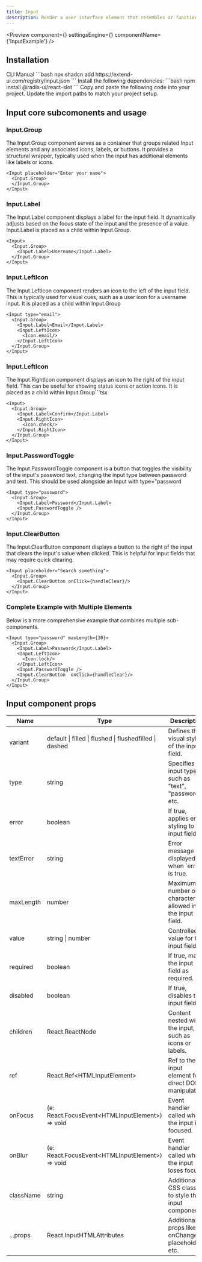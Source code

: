 ```yaml
---
title: Input
description: Render a user interface element that resembles or functions as an input field, allowing the user to provide text or other data.
---
```


<Preview
  component={<InputExample />}
  settingsEngine={<InputSettingsEngine />}
  componentName={'InputExample'}
/>

## Installation

<Tabs defaultValue="cli">
  <TabsList>
    <TabsTrigger value="cli">CLI</TabsTrigger>
    <TabsTrigger value="manual">Manual</TabsTrigger>
  </TabsList>
  <TabsContent value="cli">
    ```bash 
    npx shadcn add https://extend-ui.com/registry/input.json 
    ```
  </TabsContent>
  <TabsContent value="manual">
    <Steps>
      <Step>
        Install the following dependencies: 
        ```bash 
        npm install @radix-ui/react-slot 
        ```
      </Step>
      <Step>
        Copy and paste the following code into your project.
        <ComponentSource src={'input'} />
      </Step>
      <Step>Update the import paths to match your project setup.</Step>
    </Steps>
  </TabsContent>
</Tabs>

## Input core subcomonents and usage

### Input.Group

The Input.Group component serves as a container that groups related Input elements and any associated icons, labels, or buttons. It provides a structural wrapper, typically used when the input has additional elements like labels or icons.

```tsx
<Input placeholder="Enter your name">
  <Input.Group>
  </Input.Group>
</Input>
```

### Input.Label

The Input.Label component displays a label for the input field. It dynamically adjusts based on the focus state of the input and the presence of a value. Input.Label is placed as a child within Input.Group.

```tsx
<Input>
  <Input.Group>
    <Input.Label>Username</Input.Label>
  </Input.Group>
</Input>
```

### Input.LeftIcon

The Input.LeftIcon component renders an icon to the left of the input field. This is typically used for visual cues, such as a user icon for a username input. It is placed as a child within Input.Group

```tsx
<Input type="email">
  <Input.Group>
    <Input.Label>Email</Input.Label>
    <Input.LeftIcon>
      <Icon.email/>
    </Input.LeftIcon>
  </Input.Group>
</Input>
```

### Input.LeftIcon

The Input.RightIcon component displays an icon to the right of the input field. This can be useful for showing status icons or action icons. It is placed as a child within Input.Group```tsx

```tsx
<Input>
  <Input.Group>
    <Input.Label>Confirm</Input.Label>
    <Input.RightIcon>
      <Icon.check/>
    </Input.RightIcon>
  </Input.Group>
</Input>
```

### Input.PasswordToggle

The Input.PasswordToggle component is a button that toggles the visibility of the input's password text, changing the input type between password and text. This should be used alongside an Input with type="password

```tsx
<Input type="password">
  <Input.Group>
    <Input.Label>Password</Input.Label>
    <Input.PasswordToggle />
  </Input.Group>
</Input>
```

### Input.ClearButton

The Input.ClearButton component displays a button to the right of the input that clears the input's value when clicked. This is helpful for input fields that may require quick clearing.

```tsx
<Input placeholder="Search something">
  <Input.Group>
    <Input.ClearButton onClick={handleClear}/>
  </Input.Group>
</Input>
```

### Complete Example with Multiple Elements

Below is a more comprehensive example that combines multiple sub-components.

```tsx
<Input type="password" maxLength={30}>
  <Input.Group>
    <Input.Label>Password</Input.Label>
    <Input.LeftIcon>
      <Icon.lock/>
    </Input.LeftIcon>
    <Input.PasswordToggle />
    <Input.ClearButton  onClick={handleClear}/>
  </Input.Group>
</Input>
```


## Input component props

<div className="my-6 w-full overflow-x-auto">
  <table className="w-full border-collapse border border-gray-300 bg-white">
    <thead>
      <tr>
        <th>Name</th>
        <th>Type</th>
        <th>Description</th>
      </tr>
    </thead>
    <tbody>
      <tr>
        <td>variant</td>
        <td>default | filled | flushed | flushedfilled | dashed</td>
        <td>Defines the visual style of the input field.</td>
      </tr>
      <tr>
        <td>type</td>
        <td>string</td>
        <td>Specifies the input type, such as "text", "password", etc.</td>
      </tr>
      <tr>
        <td>error</td>
        <td>boolean</td>
        <td>If true, applies error styling to the input field.</td>
      </tr>
      <tr>
        <td>textError</td>
        <td>string</td>
        <td>Error message displayed when `error` is true.</td>
      </tr>
      <tr>
        <td>maxLength</td>
        <td>number</td>
        <td>Maximum number of characters allowed in the input field.</td>
      </tr>
      <tr>
        <td>value</td>
        <td>string | number</td>
        <td>Controlled value for the input field.</td>
      </tr>
      <tr>
        <td>required</td>
        <td>boolean</td>
        <td>If true, marks the input field as required.</td>
      </tr>
      <tr>
        <td>disabled</td>
        <td>boolean</td>
        <td>If true, disables the input field.</td>
      </tr>
      <tr>
        <td>children</td>
        <td>React.ReactNode</td>
        <td>Content nested within the input, such as icons or labels.</td>
      </tr>
      <tr>
        <td>ref</td>
        <td>React.Ref&lt;HTMLInputElement&gt;</td>
        <td>Ref to the input element for direct DOM manipulation.</td>
      </tr>
      <tr>
        <td>onFocus</td>
        <td>(e: React.FocusEvent&lt;HTMLInputElement&gt;) => void</td>
        <td>Event handler called when the input is focused.</td>
      </tr>
      <tr>
        <td>onBlur</td>
        <td>(e: React.FocusEvent&lt;HTMLInputElement&gt;) => void</td>
        <td>Event handler called when the input loses focus.</td>
      </tr>
      <tr>
        <td>className</td>
        <td>string</td>
        <td>Additional CSS classes to style the input component.</td>
      </tr>
      <tr>
        <td>...props</td>
        <td>React.InputHTMLAttributes</td>
        <td>Additional props like onChange, placeholder, etc.</td>
      </tr>
    </tbody>
  </table>
</div>
